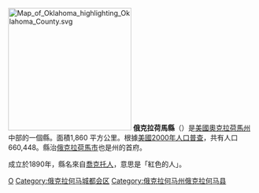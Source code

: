 {{noteTA
|G1=USState
|1=zh-cn:俄克拉何马县;zh-tw:俄克拉荷馬郡;zh-hk:俄克拉荷馬縣;
|2=zh-cn:俄克拉何马城;zh-tw:俄克拉荷馬市;zh-hk:俄克拉荷馬城;
}}
[[File:Map_of_Oklahoma_highlighting_Oklahoma_County.svg|250px]]
'''俄克拉荷馬縣'''（{{lang-en|Oklahoma County}}）是[[美國|美國]][[奧克拉荷馬州|奧克拉荷馬州]]中部的一個縣。面積1,860 平方公里。根據[[美國2000年人口普查|美國2000年人口普查]]，共有人口660,448。縣治[[俄克拉荷馬市|俄克拉荷馬市]]也是州的首府。

成立於1890年，縣名來自[[喬克托人|喬克托人]]，意思是「紅色的人」。

{{Oklahoma-stub}}
{{Oklahoma}}

[[Category:俄克拉何马州行政区划|O]]
[[Category:俄克拉何马城都会区|Category:俄克拉何马城都会区]]
[[Category:俄克拉何马州俄克拉何马县|Category:俄克拉何马州俄克拉何马县]]